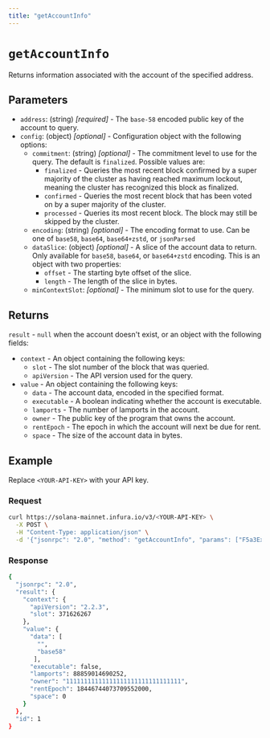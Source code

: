 ```yaml
---
title: "getAccountInfo"
---
```



# `getAccountInfo`

Returns information associated with the account of the specified address.

## Parameters

- `address`: (string) _[required]_ - The `base-58` encoded public key of the account to query.
- `config`: (object) _[optional]_  - Configuration object with the following options:
    - `commitment`: (string) _[optional]_  - The commitment level to use for the query. The default is `finalized`. Possible values are:
        - `finalized` - Queries the most recent block confirmed by a super majority of the cluster as having
            reached maximum lockout, meaning the cluster has recognized this block as finalized.
        - `confirmed` - Queries the most recent block that has been voted on by a super majority of the cluster.
        - `processed` - Queries its most recent block. The block may still be skipped by the cluster.
    - `encoding`: (string) _[optional]_ - The encoding format to use. Can be one of `base58`, `base64`, `base64+zstd`,
        or `jsonParsed`
    - `dataSlice`: (object) _[optional]_ - A slice of the account data to return. Only available for `base58`, `base64`,
        or `base64+zstd` encoding. This is an object with two properties:
        - `offset` - The starting byte offset of the slice.
        - `length` - The length of the slice in bytes.
    - `minContextSlot`: _[optional]_ - The minimum slot to use for the query.

## Returns

`result` - `null` when the account doesn't exist, or an object with the following fields:

- `context` - An object containing the following keys:
    - `slot` - The slot number of the block that was queried.
    - `apiVersion` - The API version used for the query.
- `value` - An object containing the following keys:
    - `data` - The account data, encoded in the specified format.
    - `executable` - A boolean indicating whether the account is executable.
    - `lamports` - The number of lamports in the account.
    - `owner` - The public key of the program that owns the account.
    - `rentEpoch` - The epoch in which the account will next be due for rent.
    - `space` - The size of the account data in bytes.

## Example

Replace `<YOUR-API-KEY>` with your API key.

### Request

<Tabs>
  <TabItem value="curl">

  ```bash
  curl https://solana-mainnet.infura.io/v3/<YOUR-API-KEY> \
    -X POST \
    -H "Content-Type: application/json" \
    -d '{"jsonrpc": "2.0", "method": "getAccountInfo", "params": ["F5a3ExamplePubkeyABCDEFGH", {"config": {"encoding": "jsonParsed"}}],"id": 1}'
  ```

  </TabItem>
</Tabs>

### Response

<Tabs>
  <TabItem value="JSON">

  ```bash
  {
    "jsonrpc": "2.0",
    "result": {
      "context": {
        "apiVersion": "2.2.3",
        "slot": 371626267
      },
      "value": {
        "data": [
          "",
          "base58"
         ],
        "executable": false,
        "lamports": 88859014690252,
        "owner": "11111111111111111111111111111111",
        "rentEpoch": 18446744073709552000,
        "space": 0
      }
    },
    "id": 1
  }
  ```

  </TabItem>
</Tabs>